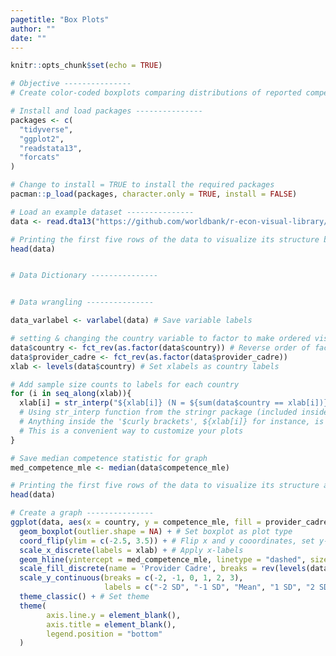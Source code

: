 ```yaml
---
pagetitle: "Box Plots"
author: ""
date: ""
---
```


```r
knitr::opts_chunk$set(echo = TRUE)
```

```r
# Objective ---------------
# Create color-coded boxplots comparing distributions of reported competence between nurses and medical officers across countries. 

# Install and load packages ---------------
packages <- c(
  "tidyverse",
  "ggplot2",
  "readstata13",
  "forcats"
)

# Change to install = TRUE to install the required packages
pacman::p_load(packages, character.only = TRUE, install = FALSE)

# Load an example dataset ---------------
data <- read.dta13("https://github.com/worldbank/r-econ-visual-library/raw/master/Library/Data/BoxPlot.dta")

# Printing the first five rows of the data to visualize its structure before data wrangling
head(data)


# Data Dictionary ---------------


# Data wrangling ---------------

data_varlabel <- varlabel(data) # Save variable labels

# setting & changing the country variable to factor to make ordered visualizations
data$country <- fct_rev(as.factor(data$country)) # Reverse order of factor levels 
data$provider_cadre <- fct_rev(as.factor(data$provider_cadre))  
xlab <- levels(data$country) # Set xlabels as country labels 

# Add sample size counts to labels for each country 
for (i in seq_along(xlab)){
  xlab[i] = str_interp("${xlab[i]} (N = ${sum(data$country == xlab[i])})")
  # Using str_interp function from the stringr package (included inside the tidyverse library), 
  # Anything inside the '$curly brackets', ${xlab[i]} for instance, is understood as a variable
  # This is a convenient way to customize your plots
}

# Save median competence statistic for graph
med_competence_mle <- median(data$competence_mle)

# Printing the first five rows of the data to visualize its structure after data wrangling
head(data)

# Create a graph ---------------
ggplot(data, aes(x = country, y = competence_mle, fill = provider_cadre)) + # Set axes, color code by provider cadre
  geom_boxplot(outlier.shape = NA) + # Set boxplot as plot type
  coord_flip(ylim = c(-2.5, 3.5)) + # Flip x and y cooordinates, set y-axis range 
  scale_x_discrete(labels = xlab) + # Apply x-labels
  geom_hline(yintercept = med_competence_mle, linetype = "dashed", size = 0.3) + # Add median competence statistic as vertical line 
  scale_fill_discrete(name = 'Provider Cadre', breaks = rev(levels(data$provider_cadre))) + 
  scale_y_continuous(breaks = c(-2, -1, 0, 1, 2, 3),
                     labels = c("-2 SD", "-1 SD", "Mean", "1 SD", "2 SD", "3 SD")) +
  theme_classic() + # Set theme
  theme(
        axis.line.y = element_blank(), 
        axis.title = element_blank(),
        legend.position = "bottom" 
  )


```
